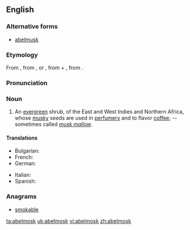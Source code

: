 ==English==

===Alternative forms===
* [[abelmusk]]

===Etymology===
From {{etyl|NL.}} {{term|Abelmoschus|abelmoschus|lang=la}}, from {{etyl|ar}} {{term|abu'l-misk||father of musk|lang=ar}}, or {{term|habb-el-musk||grain of musk|lang=ar}}, from {{term|habb||grain|lang=ar}} + {{term|mosk||musk|lang=ar}}, from {{etyl|fa}} {{term|mushk||musk|lang=fa}}.{{rfscript|Arab|lang=ar}}{{rfscript|Arab|lang=fa}}

===Pronunciation===
{{a|US}} {{IPA|/ˈeɪ.bəlˌmɑsk/}}

===Noun===
{{en-noun}}

# {{context|botany}} An [[evergreen]] shrub, {{taxlink|Abelmoschus moschatus|species}} of the East and West Indies and Northern Africa, whose [[musky]] seeds are used in [[perfumery]] and to flavor [[coffee]]; -- sometimes called ''[[musk mallow]]''.

====Translations====
{{trans-top|evergreen shrub}}
* Bulgarian: {{t-|bg|мускусен слез}}
* French: {{t+|fr|ambrette|f}}
* German: {{t+|de|Abelmoschus}} {{m}}
{{trans-mid}}
* Italian: {{t-|it|abelmosco|m}}
* Spanish: {{t+|es|abelmosco|m}}
{{trans-bottom}}

===Anagrams===
* [[smokable#English|smokable]]

[[ta:abelmosk]]
[[uk:abelmosk]]
[[vi:abelmosk]]
[[zh:abelmosk]]
